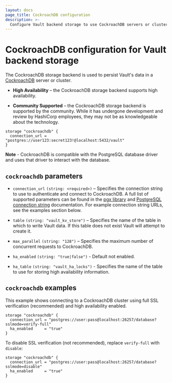 ```yaml
---
layout: docs
page_title: CockroachDB configuration
description: >-
  Configure Vault backend storage to use CockroachDB servers or clusters.
---
```


# CockroachDB configuration for Vault backend storage

The CockroachDB storage backend is used to persist Vault's data in a
[CockroachDB][cockroachdb] server or cluster.

- **High Availability** – the CockroachDB storage backend supports high availability.

- **Community Supported** – the CockroachDB storage backend is supported by the
  community. While it has undergone development and review by HashiCorp
  employees, they may not be as knowledgeable about the technology.

```hcl
storage "cockroachdb" {
  connection_url = "postgres://user123:secret123!@localhost:5432/vault"
}
```

**Note** - CockroachDB is compatible with the PostgreSQL database driver and
uses that driver to interact with the database.

## `cockroachdb` parameters

- `connection_url` `(string: <required>)` – Specifies the connection string to
  use to authenticate and connect to CockroachDB. A full list of supported
  parameters can be found in the [pgx library][pgxlib] and [PostgreSQL connection string][pg_conn_docs]
  documentation. For example connection string URLs, see the examples section below.

- `table` `(string: "vault_kv_store")` – Specifies the name of the table in
  which to write Vault data. If this table does not exist Vault will attempt to create it.

- `max_parallel` `(string: "128")` – Specifies the maximum number of concurrent
  requests to CockroachDB.

- `ha_enabled` `(string: "true|false")` - Default not enabled.

- `ha_table` `(string: "vault_ha_locks")` - Specifies the name of the table to use
  for storing high availability information.

## `cockroachdb` examples

This example shows connecting to a CockroachDB cluster using full SSL
verification (recommended) and high availability enabled.

```hcl
storage "cockroachdb" {
  connection_url = "postgres://user:pass@localhost:26257/database?sslmode=verify-full"
  ha_enabled     = "true"
}
```

To disable SSL verification (not recommended), replace `verify-full` with
`disable`:

```hcl
storage "cockroachdb" {
  connection_url = "postgres://user:pass@localhost:26257/database?sslmode=disable"
  ha_enabled     = "true"
}
```

[cockroachdb]: https://www.cockroachlabs.com/
[pgxlib]: https://pkg.go.dev/github.com/jackc/pgx/stdlib
[pg_conn_docs]: https://www.postgresql.org/docs/current/libpq-connect.html#LIBPQ-CONNSTRING
